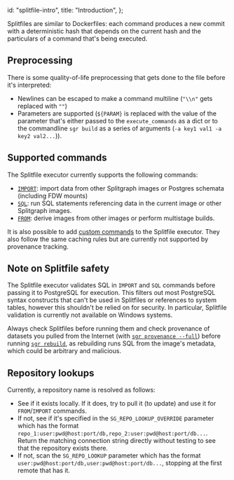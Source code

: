   id: "splitfile-intro",
  title: "Introduction",
};

Splitfiles are similar to Dockerfiles: each command produces a new
commit with a deterministic hash that depends on the current hash and
the particulars of a command that's being executed.

## Preprocessing

There is some quality-of-life preprocessing that gets done to the file before
it's interpreted:

- Newlines can be escaped to make a command multiline (`"\\n"` gets
  replaced with `""`)
- Parameters are supported (`${PARAM}` is replaced with the value of
  the parameter that's either passed to the `execute_commands` as a
  dict or to the commandline `sgr build` as a series of arguments
  (`-a key1 val1 -a key2 val2...`)).

## Supported commands

The Splitfile executor currently supports the following commands:

- [`IMPORT`](splitfile_import): import data from other Splitgraph images or Postgres schemata (including FDW mounts)
- [`SQL`](splitfile_sql): run SQL statements referencing data in the current image or other Splitgraph images.
- [`FROM`](splitfile_from): derive images from other images or perform multistage builds.

It is also possible to add [custom commands](splitfile_custom) to the Splitfile executor. They also
follow the same caching rules but are currently not supported by provenance tracking.

## Note on Splitfile safety

The Splitfile executor validates SQL in `IMPORT` and `SQL` commands before passing it to PostgreSQL
for execution. This filters out most PostgreSQL syntax constructs that can't be used in Splitfiles
or references to system tables, however this shouldn't be relied on for security. In particular,
Splitfile validation is currently not available on Windows systems.

Always check Splitfiles before running them and check provenance of datasets you pulled from the Internet (with
[`sgr provenance --full`](../sgr/splitfile-execution/provenance)) before running [`sgr rebuild`](../sgr/splitfile-execution/rebuild), as rebuilding runs SQL from the image's metadata,
which could be arbitrary and malicious.

## Repository lookups

Currently, a repository name is resolved as follows:

- See if it exists locally. If it does, try to pull it (to update) and use it for
  `FROM`/`IMPORT` commands.
- If not, see if it's specified in the `SG_REPO_LOOKUP_OVERRIDE`
  parameter which has the format
  `repo_1:user:pwd@host:port/db,repo_2:user:pwd@host:port/db...`.
  Return the matching connection string directly without testing to
  see that the repository exists there.
- If not, scan the `SG_REPO_LOOKUP` parameter which has the format
  `user:pwd@host:port/db,user:pwd@host:port/db...`, stopping at the
  first remote that has it.
